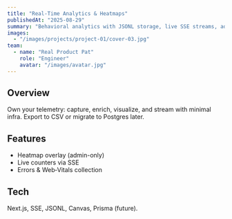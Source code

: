 ```yaml
---
title: "Real‑Time Analytics & Heatmaps"
publishedAt: "2025-08-29"
summary: "Behavioral analytics with JSONL storage, live SSE streams, admin overlays, and CSV export."
images:
  - "/images/projects/project-01/cover-03.jpg"
team:
  - name: "Real Product Pat"
    role: "Engineer"
    avatar: "/images/avatar.jpg"
---
```


## Overview

Own your telemetry: capture, enrich, visualize, and stream with minimal infra. Export to CSV or migrate to Postgres later.

## Features

- Heatmap overlay (admin-only)
- Live counters via SSE
- Errors & Web‑Vitals collection

## Tech

Next.js, SSE, JSONL, Canvas, Prisma (future).

<FunnelCTA label="Open Admin Analytics" href="/admin/analytics" funnel="cta" />

